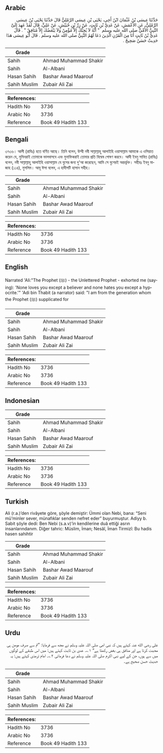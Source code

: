 ## Arabic


<div dir="rtl" lang="ar" style={{fontSize:'larger',backgroundColor:'#f8f9fa',padding:20}}>
حَدَّثَنَا عِيسَى بْنُ عُثْمَانَ ابْنُ أَخِي، يَحْيَى بْنِ عِيسَى الرَّمْلِيُّ قَالَ حَدَّثَنَا يَحْيَى بْنُ عِيسَى الرَّمْلِيُّ، عَنِ الأَعْمَشِ، عَنْ عَدِيِّ بْنِ ثَابِتٍ، عَنْ زِرِّ بْنِ حُبَيْشٍ، عَنْ عَلِيٍّ، قَالَ لَقَدْ عَهِدَ إِلَىَّ النَّبِيُّ الأُمِّيُّ صلى الله عليه وسلم ‏ "‏ أَنَّهُ لاَ يُحِبُّكَ إِلاَّ مُؤْمِنٌ وَلاَ يَبْغَضُكَ إِلاَّ مُنَافِقٌ ‏"‏ ‏.‏ قَالَ عَدِيُّ بْنُ ثَابِتٍ أَنَا مِنَ الْقَرْنِ الَّذِينَ دَعَا لَهُمُ النَّبِيُّ صلى الله عليه وسلم ‏.‏ قَالَ أَبُو عِيسَى هَذَا حَدِيثٌ حَسَنٌ صَحِيحٌ ‏.‏
</div>
<div style={{backgroundColor:'#f8f9fa',padding:20, marginBottom: 10}}><table> <thead> <tr> <th>Grade</th> <th></th> </tr> </thead> <tbody> <tr><td>Sahih</td><td>Ahmad Muhammad Shakir</td></tr><tr><td>Sahih</td><td>Al-Albani</td></tr><tr><td>Hasan Sahih</td><td>Bashar Awad Maarouf</td></tr><tr><td>Sahih Muslim</td><td>Zubair Ali Zai</td></tr></tbody></table><table> <thead> <tr> <th>References:</th> <th></th> </tr> </thead> <tbody><tr><td>Hadith No</td><td>3736</td></tr><tr><td>Arabic No</td><td>3736</td></tr><tr><td>Reference</td><td>Book 49 Hadith 133</td></tr></tbody></table></div>

## Bengali


<div dir="ltr" lang="bn" style={{fontSize:'larger',backgroundColor:'#f8f9fa',padding:20}}>
৩৭৩৬। আলী (রাযিঃ) হতে বর্ণিত আছে। তিনি বলেন, উম্মী নবী সাল্লাল্লাহু আলাইহি ওয়াসাল্লাম আমাকে এ ওসিয়াত করেন যে, মুমিনরাই তোমাকে ভালবাসবে এবং মুনাফিকরাই তোমার প্রতি বিদ্বেষ পোষণ করবে। আদী ইবনু সাবিত (রাযিঃ) বলেন, নবী সাল্লাল্লাহু আলাইহি ওয়াসাল্লাম যে যুগের জন্য দু'আ করেছেন, আমি সে যুগেরই অন্তর্ভুক্ত। সহীহঃ ইবনু মাজাহ (১১৪), মুসলিম। আবূ ঈসা বলেন, এ হাদীসটি হাসান সহীহ।
</div>
<div style={{backgroundColor:'#f8f9fa',padding:20, marginBottom: 10}}><table> <thead> <tr> <th>Grade</th> <th></th> </tr> </thead> <tbody> <tr><td>Sahih</td><td>Ahmad Muhammad Shakir</td></tr><tr><td>Sahih</td><td>Al-Albani</td></tr><tr><td>Hasan Sahih</td><td>Bashar Awad Maarouf</td></tr><tr><td>Sahih Muslim</td><td>Zubair Ali Zai</td></tr></tbody></table><table> <thead> <tr> <th>References:</th> <th></th> </tr> </thead> <tbody><tr><td>Hadith No</td><td>3736</td></tr><tr><td>Arabic No</td><td>3736</td></tr><tr><td>Reference</td><td>Book 49 Hadith 133</td></tr></tbody></table></div>

## English


<div dir="ltr" lang="en" style={{fontSize:'larger',backgroundColor:'#f8f9fa',padding:20}}>
Narrated 'Ali:"The Prophet (ﷺ) - the Unlettered Prophet - exhorted me (saying): 'None loves you except a believer and none hates you except a hypocrite.'" 'Adi bin Thabit (a narrator) said: "I am from the generation whom the Prophet (ﷺ) supplicated for
</div>
<div style={{backgroundColor:'#f8f9fa',padding:20, marginBottom: 10}}><table> <thead> <tr> <th>Grade</th> <th></th> </tr> </thead> <tbody> <tr><td>Sahih</td><td>Ahmad Muhammad Shakir</td></tr><tr><td>Sahih</td><td>Al-Albani</td></tr><tr><td>Hasan Sahih</td><td>Bashar Awad Maarouf</td></tr><tr><td>Sahih Muslim</td><td>Zubair Ali Zai</td></tr></tbody></table><table> <thead> <tr> <th>References:</th> <th></th> </tr> </thead> <tbody><tr><td>Hadith No</td><td>3736</td></tr><tr><td>Arabic No</td><td>3736</td></tr><tr><td>Reference</td><td>Book 49 Hadith 133</td></tr></tbody></table></div>

## Indonesian


<div dir="ltr" lang="id" style={{fontSize:'larger',backgroundColor:'#f8f9fa',padding:20}}>

</div>
<div style={{backgroundColor:'#f8f9fa',padding:20, marginBottom: 10}}><table> <thead> <tr> <th>Grade</th> <th></th> </tr> </thead> <tbody> <tr><td>Sahih</td><td>Ahmad Muhammad Shakir</td></tr><tr><td>Sahih</td><td>Al-Albani</td></tr><tr><td>Hasan Sahih</td><td>Bashar Awad Maarouf</td></tr><tr><td>Sahih Muslim</td><td>Zubair Ali Zai</td></tr></tbody></table><table> <thead> <tr> <th>References:</th> <th></th> </tr> </thead> <tbody><tr><td>Hadith No</td><td>3736</td></tr><tr><td>Arabic No</td><td>3736</td></tr><tr><td>Reference</td><td>Book 49 Hadith 133</td></tr></tbody></table></div>

## Turkish


<div dir="ltr" lang="tr" style={{fontSize:'larger',backgroundColor:'#f8f9fa',padding:20}}>
Ali (r.a.)’den rivâyete göre, şöyle demiştir: Ümmi olan Nebi, bana: “Seni mü’minler sever, münafıklar senden nefret eder” buyurmuştur. Adiyy b. Sabit şöyle dedi: Ben Nebi (s.a.v)’in kendilerine duâ ettiği asrın insanlarındanım. Diğer tahric: Müslim, İman; Nesâî, İman Tirmizî: Bu hadis hasen sahihtir
</div>
<div style={{backgroundColor:'#f8f9fa',padding:20, marginBottom: 10}}><table> <thead> <tr> <th>Grade</th> <th></th> </tr> </thead> <tbody> <tr><td>Sahih</td><td>Ahmad Muhammad Shakir</td></tr><tr><td>Sahih</td><td>Al-Albani</td></tr><tr><td>Hasan Sahih</td><td>Bashar Awad Maarouf</td></tr><tr><td>Sahih Muslim</td><td>Zubair Ali Zai</td></tr></tbody></table><table> <thead> <tr> <th>References:</th> <th></th> </tr> </thead> <tbody><tr><td>Hadith No</td><td>3736</td></tr><tr><td>Arabic No</td><td>3736</td></tr><tr><td>Reference</td><td>Book 49 Hadith 133</td></tr></tbody></table></div>

## Urdu


<div dir="rtl" lang="ur" style={{fontSize:'larger',backgroundColor:'#f8f9fa',padding:20}}>
علی رضی الله عنہ کہتے ہیں کہ نبی امی صلی اللہ علیہ وسلم نے مجھ سے فرمایا: ”تم سے صرف مومن ہی محبت کرتا ہے اور منافق ہی بغض رکھتا ہے“ ۱؎۔ عدی بن ثابت کہتے ہیں: میں اس طبقے کے لوگوں میں سے ہوں، جن کے لیے نبی اکرم صلی اللہ علیہ وسلم نے دعا فرمائی ۲؎۔ امام ترمذی کہتے ہیں: یہ حدیث حسن صحیح ہے۔
</div>
<div style={{backgroundColor:'#f8f9fa',padding:20, marginBottom: 10}}><table> <thead> <tr> <th>Grade</th> <th></th> </tr> </thead> <tbody> <tr><td>Sahih</td><td>Ahmad Muhammad Shakir</td></tr><tr><td>Sahih</td><td>Al-Albani</td></tr><tr><td>Hasan Sahih</td><td>Bashar Awad Maarouf</td></tr><tr><td>Sahih Muslim</td><td>Zubair Ali Zai</td></tr></tbody></table><table> <thead> <tr> <th>References:</th> <th></th> </tr> </thead> <tbody><tr><td>Hadith No</td><td>3736</td></tr><tr><td>Arabic No</td><td>3736</td></tr><tr><td>Reference</td><td>Book 49 Hadith 133</td></tr></tbody></table></div>